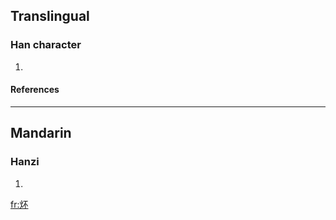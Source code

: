 ==Translingual==
===Han character===
{{Han char|rn=86|rad=火|as=04|sn=8|four=|canj=火一火 (FMF)}}
# {{defn|Han|sort=火04}}
====References====
{{Han ref|kx=0667.090|dkj=18906|dj=1076.180|hdz=32191.100|uh=708B|ud=28811}}

----
==Mandarin==
===Hanzi===
{{cmn-hanzi|pin=[[pī]] ([[pi1]])|wg=p'i<sup>1</sup>}}
# {{defn|Mandarin}}

[[fr:炋]]